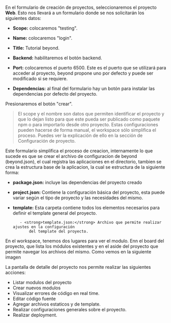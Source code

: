 
<DocHeader pretitle="Tutorial" title="Crear el proyecto" />

En el formulario de creación de proyectos, seleccionaremos el proyecto <strong>Web</strong>. Esto nos llevará a un formulario donde se nos solicitarán los siguientes datos:

-   <strong>Scope:</strong> colocaremos "testing".
-   <strong>Name:</strong> colocaremos "login".
-   <strong>Title:</strong> Tutorial beyond.
-   <strong>Backend:</strong> habilitaremos el botón backend.
-   <strong>Port:</strong> colocaremos el puerto 6500. Este es el puerto que se utilizará para acceder al proyecto, beyond
    propone uno por defecto y puede ser modificado si se requiere.

-   <strong>Dependencias:</strong> al final del formulario hay un botón para instalar las dependencias por defecto del proyecto.

Presionaremos el botón "crear".

> El scope y el nombre son datos que permiten identificar el proyecto y que lo dejan listo para que este pueda
> ser publicado como paquete npm o para importarlo desde otro proyecto. Estas configuraciones pueden hacerse de forma
> manual, el workspace sólo simplifica el proceso. Puedes ver la explicación de ello
> en <Link href="/project/config">la sección de Configuración de proyecto.</Link>

Este formulario simplifica el proceso de creacion, internamente lo que sucede es que se crear el archivo
de configuracion de beyond (beyond.json), el cual registra las aplicaciones en el directorio, tambien se
crea la estructura base de la aplicacion, la cual se estructura de la siguiente forma:

-   <strong>package.json:</strong> incluye las dependencias del proyecto creado

-   <strong>project.json:</strong> Contiene la configuración básica del proyecto, esta puede variar según el tipo de proyecto
    y las necesidades del mismo.

-   <strong>template:</strong> Esta carpeta contiene todos los elementos necesarios para definir el template general del
    proyecto.

           - <strong>template.json:</strong> Archivo que permite realizar ajustes en la configuración
               del template del proyecto.

En el workspace, tenemos dos lugares para ver el modulo. Enn el board del proyecto, que lista los módulos
existentes y en el aside del proyecto que permite navegar los archivos del mismo. Como vemos en la
siguiente imagen

La pantalla de detalle del proyecto nos permite realizar las siguientes acciones:

-   Listar modulos del proyecto
-   Crear nuevos modulos
-   Visualizar errores de código en real time.
-   Editar código fuente
-   Agregar archivos estaticos y de template.
-   Realizar configuraciones generales sobre el proyecto.
-   Realizar deployment.
